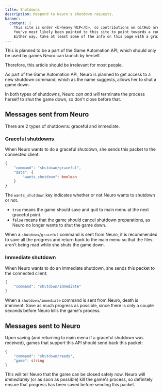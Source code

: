 ```yaml
---
title: Shutdowns
description: Respond to Neuro's shutdown requests.
banner:
  content: |
    This site is under <b>heavy WIP</b>, so contributions on GitHub are much appreciated!
    You've most likely been pointed to this site to point towards a concept, or something.
    Either way, take at least some of the info on this page with a grain of salt, and also don't expect much info since it's very incomplete on content.
---
```



<Aside>

This is planned to be a part of the Game Automation API, which should only be used by games Neuro can launch by herself.

Therefore, this article should be irrelevant for most people.

</Aside>

As part of the Game Automation API, Neuro is planned to get access to a new shutdown command, which as the name suggests, allows her to shut a game down.

<Aside type="caution">

In both types of shutdowns, Neuro _can and will_ terminate the process herself to shut the game down, so don't close before that.

</Aside>

## Messages sent from Neuro

There are 2 types of shutdowns: graceful and immediate.

### Graceful shutdowns

When Neuro wants to do a graceful shutdown, she sends this packet to the connected client:

```ts
{
    "command": "shutdown/graceful",
    "data": {
        "wants_shutdown": boolean
    }
}
```

The `wants_shutdown` key indicates whether or not Neuro wants to shutdown or not.

- `true` means the game should save and quit to main menu at the next graceful point.
- `false` means that the game should cancel shutdown preparations, as Neuro no longer wants to shut the game down.

When a `shutdown/graceful` command is sent from Neuro, it is recommended to save all the progress and return back to the main menu so that the files aren't being read while she shuts the game down.

### Immediate shutdown

When Neuro wants to do an immediate shutdown, she sends this packet to the connected client:

```ts
{
    "command": "shutdown/immediate"
}
```

When a `shutdown/immediate` command is sent from Neuro, death is imminent. Save as much progress as possible, since there is only a couple seconds before Neuro kills the game's process.

## Messages sent to Neuro

Upon saving (and returning to main menu if a graceful shutdown was received), games that support this API should send back this packet:

```ts
{
    "command": "shutdown/ready",
    "game": string
}
```

This will tell Neuro that the game can be closed safely now. Neuro will _immediately_ (or as soon as possible) kill the game's process, so definitely ensure that progress has been saved before sending this packet.
